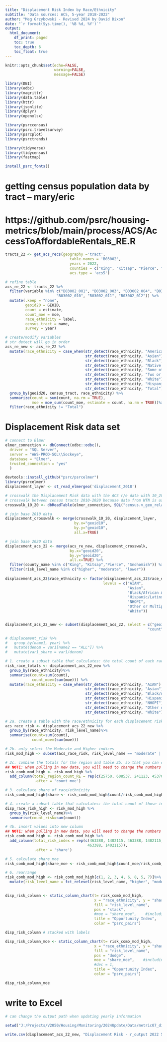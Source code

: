 ```yaml
---
title: "Displacement Risk Index by Race/Ethnicity"
subtitle: "Data sources: ACS, 5-year 2018-2022"
author: "Meg Grzybowski - Revised 2024 by David Dixon"
date: "`r format(Sys.time(), '%B %d, %Y')`"
output:
  html_document:
    df_print: paged
    toc: true
    toc_depth: 6
    toc_float: true
---
```


```r

knitr::opts_chunk$set(echo=FALSE, 
                      warning=FALSE, 
                      message=FALSE)
```

```r

library(DBI)
library(odbc)
library(magrittr)
library(data.table)
library(httr)
library(jsonlite)
library(dplyr)
library(openxlsx)

library(psrccensus)
library(psrc.travelsurvey)
library(psrcplot)
library(psrctrends)

library(tidyverse)
library(tidycensus)
library(fastmap)

install_psrc_fonts()
```

# getting census population data by tract -- mary/eric
# https://github.com/psrc/housing-metrics/blob/main/process/ACS/AccessToAffordableRentals_RE.R
```r

tracts_22 <- get_acs_recs(geography ='tract', 
                             table.names = 'B03002', 
                             years = 2022, 
                             counties = c("King", "Kitsap", "Pierce", "Snohomish"),
                             acs.type = 'acs5')

# refine table
acs_re_22 <- tracts_22 %>%
  filter(variable %in% c("B03002_001", "B03002_003", "B03002_004", "B03002_005", "B03002_006", "B03002_007", "B03002_008", "B03002_009",
                       "B03002_010", "B03002_011", "B03002_012")) %>%
  mutate(.keep = "none",
         geoid20 = GEOID,
         count = estimate,
         count_moe = moe, 
         race_ethnicity = label,
         census_tract = name,
         survey = year)

# create/modify variables
# str detect will go in order
acs_re_new <- acs_re_22 %>% 
  mutate(race_ethnicity = case_when(str_detect(race_ethnicity, "American Indian") ~"AIAN",
                                    str_detect(race_ethnicity, "Asian") ~"Asian",
                                    str_detect(race_ethnicity, "Black") ~"Black/African American",
                                    str_detect(race_ethnicity, "Native Hawaiian") ~"NHOPI",
                                    str_detect(race_ethnicity, "Some other") ~"Other or Multiple Races",
                                    str_detect(race_ethnicity, "Two or more") ~"Other or Multiple Races",
                                    str_detect(race_ethnicity, "White") ~"White",
                                    str_detect(race_ethnicity, "Hispanic or Latino") ~"Hispanic/Latinx",
                                    str_detect(race_ethnicity, "Total") ~"Total")) %>%
  group_by(geoid20, census_tract, race_ethnicity) %>%
  summarize(count = sum(count, na.rm = TRUE),
            moe = moe_sum(count_moe, estimate = count, na.rm = TRUE))%>%
  filter(race_ethnicity != "Total")
```

# Displacement Risk data set
```r

# connect to Elmer
elmer_connection <- dbConnect(odbc::odbc(),
  driver = "SQL Server",
  server = "AWS-PROD-SQL\\Sockeye",
  database = "Elmer",
  trusted_connection = "yes"
  )

devtools::install_github("psrc/psrcelmer")
library(psrcelmer)
displacement_layer <- st_read_elmergeo('displacement_2018')

# crosswalk the Displacement Risk data with the ACS r/e data with 10_20 crosswalk
# crosswalk between census tracts 2010-2020 because data from WTN is using 2010 census geographies while the spatial data (with population estimates) are using 2020 geographies
crosswalk_10_20 <- dbReadTable(elmer_connection, SQL("census.v_geo_relationships_tracts"))

# join base 2010 data
displacement_crosswalk <- merge(crosswalk_10_20, displacement_layer,
                               by.x="geoid10",
                               by.y="geoid10", 
                               all.x=TRUE)

# join base 2020 data
displacement_acs_22 <- merge(acs_re_new, displacement_crosswalk,
                             by.x="geoid20",
                             by.y="geoid20", 
                             all.x=TRUE) %>%
  filter(county_name %in% c("King", "Kitsap","Pierce", "Snohomish")) %>%
  filter(risk_level_name %in% c("higher", "moderate", "lower")) 
                       
displacement_acs_22$race_ethnicity <- factor(displacement_acs_22$race_ethnicity,
                                            levels = c("AIAN",
                                                       "Asian",
                                                       "Black/African American",
                                                       "Hispanic/Latinx",
                                                       "NHOPI",
                                                       "Other or Multiple Races",
                                                       "White"))


displacement_acs_22_new <- subset(displacement_acs_22, select = c("geoid20", "census_tract", "race_ethnicity", "county_name",
                                                                "count", "moe", "risk_level_name", "total_pop10"))
```

```r

# displacement_risk %>%
#   group_by(name1, year) %>%
#   mutate(denom = var1[name2 == "ALL"]) %>%
#   mutate(var1_share = var1/denom)

# 1. create a subset table that calculates: the total count of each race/ethnicity for the region
risk_race_totals <- displacement_acs_22_new %>%
  group_by(race_ethnicity)%>%
  summarise(count=sum(count),
            count_moe=(sum(moe))) %>%
  mutate(race_ethnicity = case_when(str_detect(race_ethnicity, "AIAN") ~ "AIAN Total",
                                    str_detect(race_ethnicity, "Asian") ~"Asian Total",
                                    str_detect(race_ethnicity, "Black/African American") ~"Black/African American Total",
                                    str_detect(race_ethnicity, "Hispanic/Latinx") ~"Hispanic/Latinx Total",
                                    str_detect(race_ethnicity, "NHOPI") ~"NHOPI Total",
                                    str_detect(race_ethnicity, "Other or Multiple Races") ~"Other or Multiple Races Total",
                                    str_detect(race_ethnicity, "White") ~"White Total"))

# 2a. create a table with the race/ethnicity for each displacement risk rating
acs_race_risk <- displacement_acs_22_new %>%
  group_by(race_ethnicity, risk_level_name)%>%
  summarise(count=sum(count),
            count_moe=(sum(moe)))

# 2b. only select the Moderate and Higher indices
risk_mod_high <- subset(acs_race_risk, risk_level_name == "moderate" | risk_level_name == "higher")

# 2c. combine the totals for the region and table 2b. so that you can calculate the MOE for each race/ethnicity
## NOTE: when pulling in new data, you will need to change the numbers to reflect new table 1. values ##
risk_comb_mod_high <- risk_mod_high %>%
  add_column(total_region_count_RE = rep(c(25750, 608537, 241123, 453701, 36655, 613639, 2593718), each = 2), 
             .after = 'count_moe')

# 3. calculate share of race/ethnicity
risk_comb_mod_high$share <- risk_comb_mod_high$count/risk_comb_mod_high$total_region_count_RE

# 4. create a subset table that calculates: the total count of those in the Moderate/Higher indices
disp_race_risk_high <- risk_mod_high %>%
  group_by(risk_level_name)%>%
  summarise(count_risk=sum(count))

# 4b. insert values into new column
## NOTE: when pulling in new data, you will need to change the numbers to reflect new table 4. values, alternating every other ##
risk_comb_mod_high <- risk_comb_mod_high %>%
  add_column(total_risk_index = rep(c(463388, 1402115, 463388, 1402115, 463388, 1402115, 463388, 1402115, 463388, 1402115, 463388, 1402115, 
                                     463388, 1402115)), 
             .after = 'share')

# 5. calculate share_moe
risk_comb_mod_high$share_moe <- risk_comb_mod_high$count_moe/risk_comb_mod_high$total_risk_index

# 6. rearrange
risk_comb_mod_high <- risk_comb_mod_high[c(1, 2, 3, 4, 6, 8, 5, 7)]%>%
  mutate(risk_level_name = fct_relevel(risk_level_name, "higher", "moderate"))
  
```

```r

disp_risk_column <- static_column_chart(t= risk_comb_mod_high,
                                        x = "race_ethnicity", y = "share",
                                        fill = "risk_level_name",
                                        pos = "stack",
                                        #moe = "share_moe",    #including moe will remove bar labels, one or the other
                                        title = "Opportunity Index",
                                        color = "psrc_pairs") 

disp_risk_column # stacked with labels

disp_risk_column_moe <- static_column_chart(t= risk_comb_mod_high,
                                        x = "race_ethnicity", y = "share",
                                        fill = "risk_level_name",
                                        pos = "dodge",
                                        moe = "share_moe",    #including moe will remove bar labels, one or the other
                                        #dec = 1, 
                                        title = "Opportunity Index",
                                        color = "psrc_pairs") 

disp_risk_column_moe
```
# write to Excel
```r
# can change the output path when updating yearly information

setwd("J:/Projects/V2050/Housing/Monitoring/2024Update/Data/metric07_displacement_risk_by_race")

write.csv(displacement_acs_22_new, "Displacement Risk - r_output 2022 5YR NEW.csv", row.names=FALSE)
```